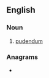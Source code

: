 ==English==

===Noun===
{{en-noun}}

# {{lb|en|rare}} [[pudendum]]

===Anagrams===
* {{anagrams|en|a=ddenpu|pudden}}